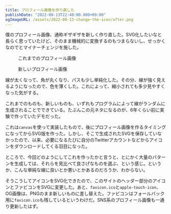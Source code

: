 ```yaml
---
title: プロフィール画像を作り直した
publishDate: "2022-08-13T22:40:00.000+09:00"
ogImageURL: /assets/2022-08-13-change-the-icon/after.png
---
```



僕のプロフィール画像、通称ギザギザを新しく作り直した。SVG化したいなと長らく思っていたけど、そのまま機械的に変換するのもつまらないし、せっかくなのでとマイナーチェンジを施した。


<figure>
	<Image class="w-64" src={beforeImage} alt="" />
	<figcaption>これまでのプロフィール画像</figcaption>
</figure>


<figure>
	<Image class="w-64" src={afterImage} alt="" />
	<figcaption>新しいプロフィール画像</figcaption>
</figure>

線が太くなって、角が丸くなり、パスも少し単純化した。その分、線が強く見えるようになったので、色を薄くした。これによって、縮小されても多少見やすくなった気がする。

これまでのものも、新しいものも、いずれもプログラムによって線がランダムに生成されることでできている。たぶんこの元ネタになるのが、6年くらい前に実験で作っていたデモだった。

<Tweet id="https://twitter.com/_yuheiy/status/1558387257186590720" />

これは`canvas`を使って実装したもので、後にプロフィール画像を作るタイミングになってからSVG版を作った。しかし、そこで生成されたSVGを保存していなかったので、以来、必要になるたびに自分のTwitterアカウントなどからアイコンをダウンロードしてくる羽目になった。

ところで、今回どのようにしてこれを作ったかと言うと、とにかく大量のパターンを生成しては、それらを見比べて良さげなものを選ぶ、という感じ。というか、こんな単純な線に良いとか悪いとかあるのだろうか、わからない。

<Tweet id="https://twitter.com/_yuheiy/status/1558405235328286720" />

そうこうしてアイコンをSVG化できたので、このサイトのヘッダー部分のアイコンとファビコンをSVGに変更した。あと、`favicon.ico`と`apple-touch-icon`、OG画像は、PNGのまま新しいものに差し替えた。ファビコンはフォールバック用に`favicon.ico`も残しているというわけだ。SNS系のプロフィール画像も一通り更新したはず。
